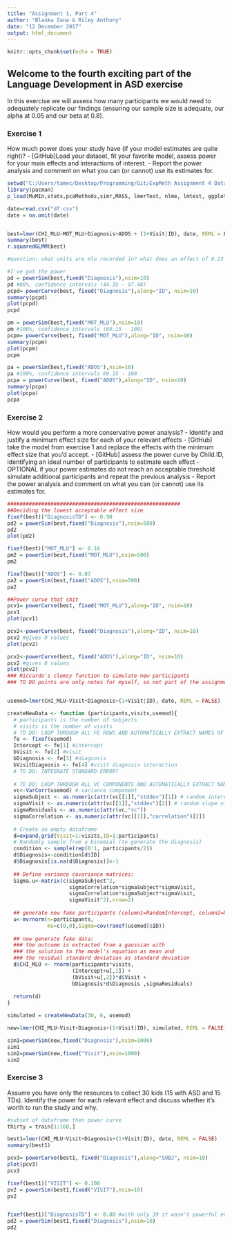 ---
title: "Assignment 1, Part 4"
author: "Blanka Zana & Riley Anthony"
date: "12 December 2017"
output: html_document
---

```{r setup, include=FALSE}
knitr::opts_chunk$set(echo = TRUE)
```

## Welcome to the fourth exciting part of the Language Development in ASD exercise

In this exercise we will assess how many participants we would need to adequately replicate our findings (ensuring our sample size is adequate, our alpha at 0.05 and our beta at 0.8).

### Exercise 1

How much power does your study have (if your model estimates are quite right)?
- [GitHub]Load your dataset, fit your favorite model, assess power for your main effects and interactions of interest.
- Report the power analysis and comment on what you can (or cannot) use its estimates for.

```{r}

setwd("C:/Users/tamec/Desktop/Programming/Git/ExpMeth Assignment 4 Data")
library(pacman)
p_load(MuMIn,stats,pcaMethods,simr,MASS, lmerTest, nlme, lmtest, ggplot2, lme4, dplyr)

```


```{r}


date=read.csv("df.csv")
date = na.omit(date)


best=lmer(CHI_MLU~MOT_MLU+Diagnosis+ADOS + (1+Visit|ID), date, REML = F)
summary(best)
r.squaredGLMM(best)

#question: what units are mlu recorded in? what does an effect of 0.23 mean then?

#I've got the power
pd = powerSim(best,fixed("Diagnosis"),nsim=10)
pd #80%, confidence intervals (44.35 - 97.48)
pcpd= powerCurve(best, fixed("Diagnosis"),along="ID", nsim=10)
summary(pcpd)
plot(pcpd)
pcpd

pm = powerSim(best,fixed("MOT_MLU"),nsim=10)
pm #100%, confidence intervals (69.15 - 100)
pcpm= powerCurve(best, fixed("MOT_MLU"),along="ID", nsim=10)
summary(pcpm)
plot(pcpm)
pcpm

pa = powerSim(best,fixed("ADOS"),nsim=10)
pa #100%, confidence intervals 69.15 - 100
pcpa = powerCurve(best, fixed("ADOS"),along="ID", nsim=10)
summary(pcpa)
plot(pcpa)
pcpa

```

### Exercise 2

How would you perform a more conservative power analysis?
- Identify and justify a minimum effect size for each of your relevant effects
- [GitHub] take the model from exercise 1 and replace the effects with the minimum effect size that you'd accept.
- [GitHub] assess the power curve by Child.ID, identifying an ideal number of participants to estimate each effect
- OPTIONAL if your power estimates do not reach an acceptable threshold simulate additional participants and repeat the previous analysis
- Report the power analysis and comment on what you can (or cannot) use its estimates for.

```{r}


########################################################
##Deciding the lowest acceptable effect size
fixef(best)["DiagnosisTD"] <- 0.90
pd2 = powerSim(best,fixed("Diagnosis"),nsim=500)
pd2
plot(pd2)

fixef(best)["MOT_MLU"] <- 0.16
pm2 = powerSim(best,fixed("MOT_MLU"),nsim=500)
pm2

fixef(best)["ADOS"] <- 0.07
pa2 = powerSim(best,fixed("ADOS"),nsim=500)
pa2

##Power curve that shit
pcv1= powerCurve(best, fixed("MOT_MLU"),along="ID", nsim=10)
pcv1
plot(pcv1)

pcv2<-powerCurve(best, fixed("Diagnosis"),along="ID", nsim=10)
pcv2 #gives 0 values
plot(pcv2)

pcv2<-powerCurve(best, fixed("ADOS"),along="ID", nsim=10)
pcv2 #gives 0 values
plot(pcv2)
### Riccardo's clumsy function to simulate new participants
### TO DO points are only notes for myself, so not part of the assignment


usemod=lmer(CHI_MLU~Visit+Diagnosis+(1+Visit|ID), date, REML = FALSE) 

createNewData <- function (participants,visits,usemod){
  # participants is the number of subjects
  # visits is the number of visits
  # TO DO: LOOP THROUGH ALL FE ROWS AND AUTOMATICALLY EXTRACT NAMES OF FIXED EFFECTS AND ESTIMATES
  fe <- fixef(usemod)
  Intercept <- fe[1] #intercept
  bVisit <- fe[2] #visit
  bDiagnosis <- fe[3] #diagnosis
  bVisitDiagnosis <- fe[4] #visit diagnosis interaction
  # TO DO: INTEGRATE STANDARD ERROR?
  
  # TO DO: LOOP THROUGH ALL VC COMPONENTS AND AUTOMATICALLY EXTRACT NAMES OF EFFECTS AND ESTIMATES
  vc<-VarCorr(usemod) # variance component
  sigmaSubject <- as.numeric(attr(vc[[1]],"stddev")[1]) # random intercept by subject
  sigmaVisit <- as.numeric(attr(vc[[1]],"stddev")[2]) # random slope of visit over subject
  sigmaResiduals <- as.numeric(attr(vc,"sc"))
  sigmaCorrelation <- as.numeric(attr(vc[[1]],"correlation")[2])
  
  # Create an empty dataframe
  d=expand.grid(Visit=1:visits,ID=1:participants)
  # Randomly sample from a binomial (to generate the diagnosis)
  condition <- sample(rep(0:1, participants/2))
  d$Diagnosis<-condition[d$ID]
  d$Diagnosis[is.na(d$Diagnosis)]<-1
  
  ## Define variance covariance matrices:
  Sigma.u<-matrix(c(sigmaSubject^2,
                    sigmaCorrelation*sigmaSubject*sigmaVisit,
                    sigmaCorrelation*sigmaSubject*sigmaVisit,
                    sigmaVisit^2),nrow=2)
  
  ## generate new fake participants (column1=RandomIntercept, column2=RandomSlope)
  u<-mvrnorm(n=participants,
             mu=c(0,0),Sigma=cov(ranef(usemod)$ID))
  
  ## now generate fake data:
  ### the outcome is extracted from a gaussian with
  ### the solution to the model's equation as mean and
  ### the residual standard deviation as standard deviation 
  d$CHI_MLU <- rnorm(participants*visits,
                     (Intercept+u[,1]) +
                     (bVisit+u[,2])*d$Visit + 
                     bDiagnosis*d$Diagnosis ,sigmaResiduals)  
  
  return(d)
}

simulated = createNewData(30, 6, usemod)

new=lmer(CHI_MLU~Visit+Diagnosis+(1+Visit|ID), simulated, REML = FALSE) 

sim1=powerSim(new,fixed("Diagnosis"),nsim=1000)
sim1
sim2=powerSim(new,fixed("Visit"),nsim=1000)
sim2

```


### Exercise 3

Assume you have only the resources to collect 30 kids (15 with ASD and 15 TDs). Identify the power for each relevant effect and discuss whether it's worth to run the study and why.


```{r}
#subset of dataframe then power curve 
thirty = train[1:168,]

best1=lmer(CHI_MLU~Visit+Diagnosis+(1+Visit|ID), date, REML = FALSE)
summary(best1)

pcv3= powerCurve(best1, fixed("Diagnosis"),along="SUBJ", nsim=10)
plot(pcv3)
pcv3

fixef(best1)["VISIT"] <- 0.100
pv2 = powerSim(best1,fixed("VISIT"),nsim=10)
pv2


fixef(best1)["DiagnosisTD"] <- 0.80 #with only 39 it wasn't powerful enough
pd2 = powerSim(best1,fixed("Diagnosis"),nsim=10)
pd2


```

